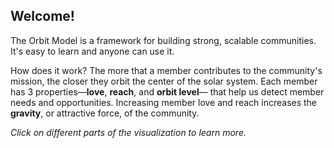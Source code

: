 
## Welcome!

The Orbit Model is a framework for building strong, scalable communities.
It's easy to learn and anyone can use it.

How does it work? The more that a member contributes to the community's
mission, the closer they orbit the center of the solar system.
Each member has 3 properties—**love**, **reach**, and **orbit level**—
that help us detect member needs and opportunities. Increasing member love
and reach increases the **gravity**, or attractive force, of the community.

_Click on different parts of the visualization to learn more._

